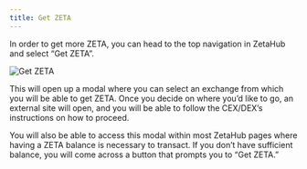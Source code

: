 ```yaml
---
title: Get ZETA
---
```


In order to get more ZETA, you can head to the top navigation in ZetaHub and
select “Get ZETA”.

![Get ZETA](/img/docs/zetahub/get-zeta-1.png)

This will open up a modal where you can select an exchange from which you will
be able to get ZETA. Once you decide on where you’d like to go, an external site
will open, and you will be able to follow the CEX/DEX’s instructions on how to
proceed.

You will also be able to access this modal within most ZetaHub pages where
having a ZETA balance is necessary to transact. If you don’t have sufficient
balance, you will come across a button that prompts you to “Get ZETA.”
